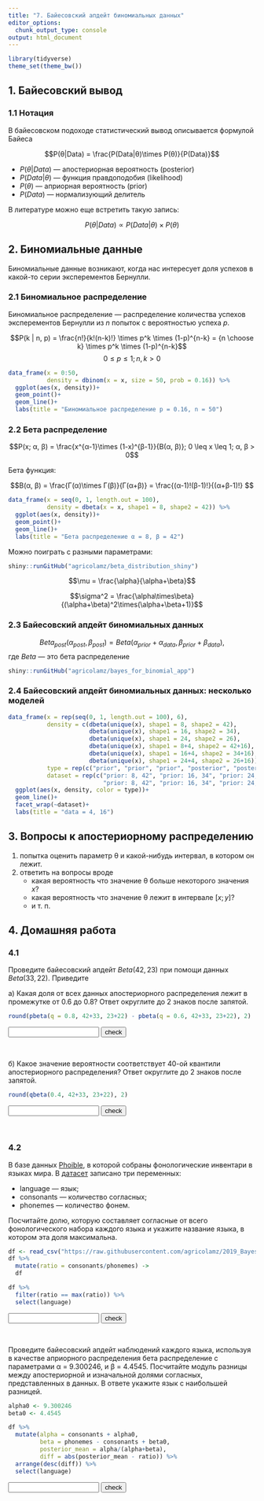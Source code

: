 ```yaml
---
title: "7. Байесовский апдейт биномиальных данных"
editor_options: 
  chunk_output_type: console
output: html_document
---
```


```r
library(tidyverse)
theme_set(theme_bw())
```


## 1. Байесовский вывод

### 1.1 Нотация

В байесовском подоходе статистический вывод описывается формулой Байеса

$$P(θ|Data) = \frac{P(Data|θ)\times P(θ)}{P(Data)}$$

* $P(θ|Data)$ --- апостериорная вероятность (posterior)
* $P(Data|θ)$ --- функция правдоподобия (likelihood)
* $P(θ)$ ---  априорная вероятность (prior)
* $P(Data)$ --- нормализующий делитель

В литературе можно еще встретить такую запись:

$$P(θ|Data) \propto P(Data|θ)\times P(θ)$$

## 2. Биномиальные данные

Биномиальные данные возникают, когда нас интересует доля успехов в какой-то серии эксперементов Бернулли.

### 2.1  Биномиальное распределение

Биномиальное распределение --- распределение количества успехов эксперементов Бернулли из *n* попыток с вероятностью успеха *p*.

$$P(k | n, p) = \frac{n!}{k!(n-k)!} \times p^k \times (1-p)^{n-k} =  {n \choose k} \times p^k \times (1-p)^{n-k}$$ 
$$ 0 \leq p \leq 1; n, k > 0$$

```r
data_frame(x = 0:50,
           density = dbinom(x = x, size = 50, prob = 0.16)) %>% 
  ggplot(aes(x, density))+
  geom_point()+
  geom_line()+
  labs(title = "Биномиальное распределение p = 0.16, n = 50")
```

### 2.2 Бета распределение

$$P(x; α, β) = \frac{x^{α-1}\times (1-x)^{β-1}}{B(α, β)}; 0 \leq x \leq 1; α, β > 0$$

Бета функция:

$$Β(α, β) = \frac{Γ(α)\times Γ(β)}{Γ(α+β)} = \frac{(α-1)!(β-1)!}{(α+β-1)!} $$


```r
data_frame(x = seq(0, 1, length.out = 100),
           density = dbeta(x = x, shape1 = 8, shape2 = 42)) %>% 
  ggplot(aes(x, density))+
  geom_point()+
  geom_line()+
  labs(title = "Бета распределение α = 8, β = 42")
```

Можно поиграть с разными параметрами:

```r
shiny::runGitHub("agricolamz/beta_distribution_shiny") 
```

$$\mu = \frac{\alpha}{\alpha+\beta}$$

$$\sigma^2 = \frac{\alpha\times\beta}{(\alpha+\beta)^2\times(\alpha+\beta+1)}$$


### 2.3 Байесовский апдейт биномиальных данных

$$Beta_{post}(\alpha_{post}, \beta_{post}) = Beta(\alpha_{prior}+\alpha_{data}, \beta_{prior}+\beta_{data}),$$
где $Beta$ --- это бета распределение

```r
shiny::runGitHub("agricolamz/bayes_for_binomial_app") 
```


### 2.4 Байесовский апдейт биномиальных данных: несколько моделей

```r
data_frame(x = rep(seq(0, 1, length.out = 100), 6),
           density = c(dbeta(unique(x), shape1 = 8, shape2 = 42),
                       dbeta(unique(x), shape1 = 16, shape2 = 34),
                       dbeta(unique(x), shape1 = 24, shape2 = 26),
                       dbeta(unique(x), shape1 = 8+4, shape2 = 42+16),
                       dbeta(unique(x), shape1 = 16+4, shape2 = 34+16),
                       dbeta(unique(x), shape1 = 24+4, shape2 = 26+16)),
           type = rep(c("prior", "prior", "prior", "posterior", "posterior", "posterior"), each = 100),
           dataset = rep(c("prior: 8, 42", "prior: 16, 34", "prior: 24, 26",
                           "prior: 8, 42", "prior: 16, 34", "prior: 24, 26"), each = 100)) %>% 
  ggplot(aes(x, density, color = type))+
  geom_line()+
  facet_wrap(~dataset)+
  labs(title = "data = 4, 16")
```

## 3. Вопросы к апостериорному распределению

1) попытка оценить параметр θ и какой-нибудь интервал, в котором он лежит.
2) ответить на вопросы вроде
    * какая вероятность что значение θ больше некоторого значения $x$?
    * какая вероятность что значение θ лежит в интервале $[x; y]$?
    * и т. п.

## 4. Домашняя работа

### 4.1
Проведите байесовский апдейт $Beta(42, 23)$ при помощи данных $Beta(33, 22)$. Приведите

а) Какая доля от всех данных апостериорного распределения лежит в промежутке от 0.6 до 0.8? Ответ округлите до 2 знаков после запятой.

```r
round(pbeta(q = 0.8, 42+33, 23+22) - pbeta(q = 0.6, 42+33, 23+22), 2)
```
<form name="FormOne" onsubmit="return validateFormOne()" method="post">
<input type="text" name="answerOne">
<input type="submit" value="check">
</form><br>


б) Какое значение вероятности соответствует 40-ой квантили апостериорного распределения? Ответ округлите до 2 знаков после запятой.

```r
round(qbeta(0.4, 42+33, 23+22), 2)
```

<form name="FormTwo" onsubmit="return validateFormTwo()" method="post">
<input type="text" name="answerTwo">
<input type="submit" value="check">
</form><br>


### 4.2
В базе данных [Phoible](http://phoible.org/), в которой собраны фонологические инвентари в языках мира. В [датасет](https://raw.githubusercontent.com/agricolamz/2019_BayesDan_winter/master/datasets/phoible_n_consonants.csv) записано три переменных:

* language --- язык;
* consonants --- количество согласных;
* phonemes --- количество фонем.

Посчитайте долю, которую составляет согласные от всего фонологического набора каждого языка и укажите название языка, в котором эта доля максимальна.

```r
df <- read_csv("https://raw.githubusercontent.com/agricolamz/2019_BayesDan_winter/master/datasets/phoible_n_consonants.csv")
df %>% 
  mutate(ratio = consonants/phonemes) ->
  df

df %>% 
  filter(ratio == max(ratio)) %>% 
  select(language)
```

<form name="FormThree" onsubmit="return validateFormThree()" method="post">
<input type="text" name="answerThree">
<input type="submit" value="check">
</form><br>

Проведите байесовский апдейт наблюдений каждого языка, используя в качестве априорного распределения бета распределение с параметрами α = 9.300246, и β = 4.4545. Посчитайте модуль разницы между апостериорной и изначальной долями согласных,  представленных в данных. В ответе укажите язык с наибольшей разницей.

```r
alpha0 <- 9.300246
beta0 <- 4.4545

df %>% 
  mutate(alpha = consonants + alpha0,
         beta = phonemes - consonants + beta0,
         posterior_mean = alpha/(alpha+beta),
         diff = abs(posterior_mean - ratio)) %>% 
  arrange(desc(diff)) %>% 
  select(language)
```

<form name="FormFour" onsubmit="return validateFormFour()" method="post">
<input type="text" name="answerFour">
<input type="submit" value="check">
</form><br>


<script>
function validateFormOne() {
    var x = document.forms["FormOne"]["answerOne"].value;
    if (x != "0.72") {
        alert("У меня другой ответ...");
        return false;
    } else {
        alert("Да, все правильно");
        return false;
    }
}
function validateFormTwo() {
    var x = document.forms["FormTwo"]["answerTwo"].value;
    if (x != "0.61") {
        alert("У меня другой ответ...");
        return false;
    } else {
        alert("Да, все правильно");
        return false;
    }
}
function validateFormThree() {
    var x = document.forms["FormThree"]["answerThree"].value;
    if (x != "5.87") {
        alert("У меня другой ответ...");
        return false;
    } else {
        alert("Да, все правильно");
        return false;
    }
}
function validateFormFour() {
    var x = document.forms["FormFour"]["answerFour"].value;
    if (x != "Namia") {
        alert("У меня другой ответ...");
        return false;
    } else {
        alert("Да, все правильно");
        return false;
    }
}
</script>
